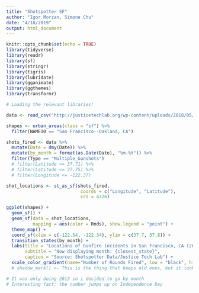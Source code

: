 ```yaml
---
title: "Shotspotter SF"
author: "Igor Morzan, Simone Chu"
date: "4/18/2019"
output: html_document
---
```


```r
knitr::opts_chunk$set(echo = TRUE)
library(tidyverse)
library(readr)
library(sf)
library(stringr)
library(tigris)
library(lubridate)
library(gganimate)
library(ggthemes)
library(transformr)

# Loading the relevant libraries!
```

```r
data <- read_csv("http://justicetechlab.org/wp-content/uploads/2018/05/San_Francisco_ShotSpotter.csv")

shapes <- urban_areas(class = "sf") %>%
  filter(NAME10 == "San Francisco--Oakland, CA")
```

```r
shots_fired <- data %>%
  mutate(Date = dmy(Date)) %>%
  mutate(by_month = format(as.Date(Date), "%m-%Y")) %>%
  filter(Type == "Multiple_Gunshots")
  # filter(Latitude >= 37.71) %>%
  # filter(Latitude <= 37.75) %>%
  # filter(Longitude <= -122.37)

shot_locations <- st_as_sf(shots_fired, 
                            coords = c("Longitude", "Latitude"), 
                            crs = 4326)
```

```r
ggplot(shapes) + 
  geom_sf() +
  geom_sf(data = shot_locations, 
          mapping = aes(color = Rnds), show.legend = "point") + 
  theme_map() +
  coord_sf(xlim = c(-122.54, -122.34), ylim = c(37.7, 37.8)) +
  transition_states(by_month) +
  labs(title = "Locations of Gunfire incidents in San Francisco, CA (2013 - 2015)",
       subtitle = "Now displaying month: {closest_state}", 
       caption = "Source: Shotspotter Data/Justice Tech Lab") +
  scale_color_gradient(name="Number of Rounds Fired", low = "black", high = "red") 
  # shadow_mark() <- This is the thing that keeps old ones, but it looked a little crowded

# It was only doing 2013 so i decided to go by month
# Interesting fact: the number jumps up on Independence Day

```

